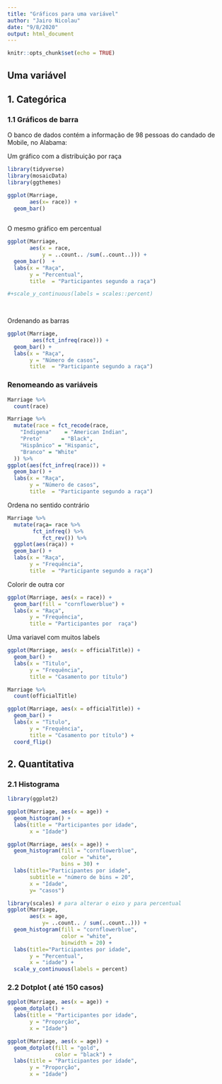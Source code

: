 ```yaml
---
title: "Gráficos para uma variável"
author: "Jairo Nicolau"
date: "9/8/2020"
output: html_document
---
```


```r
knitr::opts_chunk$set(echo = TRUE)
```

## Uma variável

## 1. Categórica

### 1.1 Gráficos de barra

O banco de dados contém a informação de 98 pessoas do candado de Mobile, no Alabama:

Um gráfico com a distribuição por raça


```r
library(tidyverse)
library(mosaicData)
library(ggthemes)

ggplot(Marriage, 
       aes(x= race)) +
  geom_bar() 
 
```
O mesmo gráfico em percentual

```r


ggplot(Marriage,
       aes(x = race,
           y = ..count.. /sum(..count..))) + 
  geom_bar()  +
  labs(x = "Raça", 
       y = "Percentual", 
       title  = "Participantes segundo a raça") 

#+scale_y_continuous(labels = scales::percent)
  
  
```
 Ordenando as  barras
 

```r

ggplot(Marriage,
        aes(fct_infreq(race))) +
  geom_bar() +
  labs(x = "Raça", 
       y = "Número de casos", 
       title  = "Participante segundo a raça") 

```
### Renomeando as variáveis

```r
Marriage %>% 
  count(race)
```

```r
Marriage %>% 
  mutate(race = fct_recode(race,
    "Indigena"    = "American Indian",
    "Preto"      = "Black",
    "Hispânico" = "Hispanic",
    "Branco" = "White"
  )) %>%
ggplot(aes(fct_infreq(race))) +
  geom_bar() +
  labs(x = "Raça", 
       y = "Número de casos", 
       title  = "Participante segundo a raça") 

```

Ordena no sentido contrário

```r
Marriage %>% 
  mutate(raça= race %>% 
        fct_infreq() %>% 
           fct_rev()) %>%
  ggplot(aes(raça)) +
  geom_bar() +
  labs(x = "Raça", 
       y = "Frequência", 
       title  = "Participante segundo a raça")
```
Colorir de outra cor

```r
ggplot(Marriage, aes(x = race)) + 
  geom_bar(fill = "cornflowerblue") +
  labs(x = "Raça", 
       y = "Frequência", 
       title = "Participantes por  raça") 

```
Uma variavel com muitos labels

```r
ggplot(Marriage, aes(x = officialTitle)) + 
  geom_bar() +
  labs(x = "Titulo",
       y = "Frequência",
       title = "Casamento por título")
```

```r
Marriage %>% 
  count(officialTitle)
```


```r
ggplot(Marriage, aes(x = officialTitle)) + 
  geom_bar() +
  labs(x = "Titulo",
       y = "Frequência",
       title = "Casamento por título") +
  coord_flip()
```
## 2. Quantitativa

### 2.1 Histograma

```r
library(ggplot2)

ggplot(Marriage, aes(x = age)) +
  geom_histogram() + 
  labs(title = "Participantes por idade",
       x = "Idade") 
```

```r
ggplot(Marriage, aes(x = age)) +
  geom_histogram(fill = "cornflowerblue", 
                 color = "white", 
                 bins = 30) + 
  labs(title="Participantes por idade", 
       subtitle = "número de bins = 20",
       x = "Idade",
       y= "casos")
```



```r
library(scales) # para alterar o eixo y para percentual
ggplot(Marriage, 
       aes(x = age, 
           y= ..count.. / sum(..count..))) +
  geom_histogram(fill = "cornflowerblue", 
                 color = "white", 
                 binwidth = 20) + 
  labs(title="Participantes por idade", 
       y = "Percentual",
       x = "idade") +
  scale_y_continuous(labels = percent) 
```

### 2.2 Dotplot ( até 150 casos)

```r
ggplot(Marriage, aes(x = age)) +
  geom_dotplot() + 
  labs(title = "Participantes por idade",
       y = "Proporção",
       x = "Idade")
```



```r
ggplot(Marriage, aes(x = age)) +
  geom_dotplot(fill = "gold", 
               color = "black") + 
  labs(title = "Participantes por idade",
       y = "Proporção",
       x = "Idade")
```



